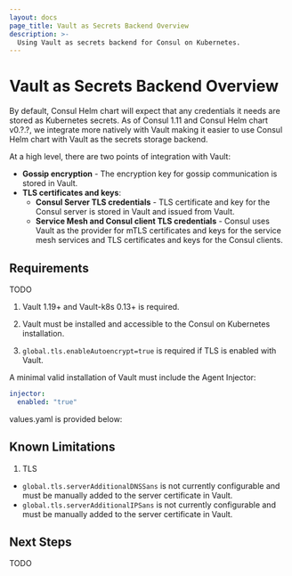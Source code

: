 ```yaml
---
layout: docs
page_title: Vault as Secrets Backend Overview
description: >-
  Using Vault as secrets backend for Consul on Kubernetes.
---
```


# Vault as Secrets Backend Overview

By default, Consul Helm chart will expect that any credentials it needs are stored as Kubernetes secrets.
As of Consul 1.11 and Consul Helm chart v0.?.?, we integrate more natively with Vault making it easier
to use Consul Helm chart with Vault as the secrets storage backend.

At a high level, there are two points of integration with Vault:
- **Gossip encryption** - The encryption key for gossip communication is stored in Vault.
- **TLS certificates and keys**:
  - **Consul Server TLS credentials** - TLS certificate and key for the Consul server is stored in Vault and issued from Vault.
  - **Service Mesh and Consul client TLS credentials** - Consul uses Vault as the provider for mTLS certificates and keys for the service mesh services
  and TLS certificates and keys for the Consul clients.

## Requirements

TODO
1. Vault 1.19+ and Vault-k8s 0.13+ is required.
1. Vault must be installed and accessible to the Consul on Kubernetes installation.

1. `global.tls.enableAutoencrypt=true` is required if TLS is enabled with Vault.

A minimal valid installation of Vault must include the Agent Injector:
```yaml
injector:
  enabled: "true"

```

values.yaml is provided below:


## Known Limitations

1. TLS
  * `global.tls.serverAdditionalDNSSans` is not currently configurable and must be manually added to the server certificate in Vault.
  * `global.tls.serverAdditionalIPSans` is not currently configurable and must be manually added to the server certificate in Vault.

## Next Steps

TODO
